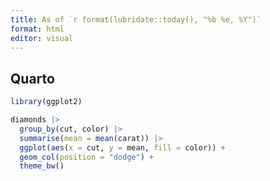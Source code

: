 ```yaml
---
title: As of `r format(lubridate::today(), "%b %e, %Y")`
format: html
editor: visual
---
```


## Quarto

```r
library(ggplot2)
```

```r
diamonds |> 
  group_by(cut, color) |> 
  summarise(mean = mean(carat)) |> 
  ggplot(aes(x = cut, y = mean, fill = color)) +
  geom_col(position = "dodge") +
  theme_bw()

```

